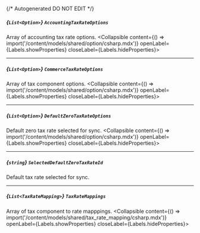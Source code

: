 {/* Autogenerated DO NOT EDIT  */}

##### *{`List<Option>`}* `AccountingTaxRateOptions`
Array of accounting tax rate options.
<Collapsible content={() => import('/content/models/shared/option/csharp.mdx')} openLabel={Labels.showProperties} closeLabel={Labels.hideProperties}>
</Collapsible>

---
##### *{`List<Option>`}* `CommerceTaxRateOptions`
Array of tax component options.
<Collapsible content={() => import('/content/models/shared/option/csharp.mdx')} openLabel={Labels.showProperties} closeLabel={Labels.hideProperties}>
</Collapsible>

---
##### *{`List<Option>`}* `DefaultZeroTaxRateOptions`
Default zero tax rate selected for sync.
<Collapsible content={() => import('/content/models/shared/option/csharp.mdx')} openLabel={Labels.showProperties} closeLabel={Labels.hideProperties}>
</Collapsible>

---
##### *{`string`}* `SelectedDefaultZeroTaxRateId`
Default tax rate selected for sync.

---
##### *{`List<TaxRateMapping>`}* `TaxRateMappings`
Array of tax component to rate mapppings.
<Collapsible content={() => import('/content/models/shared/tax_rate_mapping/csharp.mdx')} openLabel={Labels.showProperties} closeLabel={Labels.hideProperties}>
</Collapsible>


